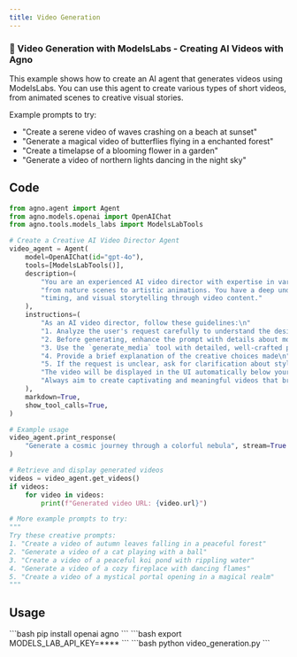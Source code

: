 ```yaml
---
title: Video Generation
---
```


### 🎥 Video Generation with ModelsLabs - Creating AI Videos with Agno

This example shows how to create an AI agent that generates videos using ModelsLabs.
You can use this agent to create various types of short videos, from animated scenes
to creative visual stories.

Example prompts to try:
- "Create a serene video of waves crashing on a beach at sunset"
- "Generate a magical video of butterflies flying in a enchanted forest"
- "Create a timelapse of a blooming flower in a garden"
- "Generate a video of northern lights dancing in the night sky"

## Code

```python video_generation.py
from agno.agent import Agent
from agno.models.openai import OpenAIChat
from agno.tools.models_labs import ModelsLabTools

# Create a Creative AI Video Director Agent
video_agent = Agent(
    model=OpenAIChat(id="gpt-4o"),
    tools=[ModelsLabTools()],
    description=(
        "You are an experienced AI video director with expertise in various video styles, "
        "from nature scenes to artistic animations. You have a deep understanding of motion, "
        "timing, and visual storytelling through video content."
    ),
    instructions=(
        "As an AI video director, follow these guidelines:\n"
        "1. Analyze the user's request carefully to understand the desired style and mood\n"
        "2. Before generating, enhance the prompt with details about motion, timing, and atmosphere\n"
        "3. Use the `generate_media` tool with detailed, well-crafted prompts\n"
        "4. Provide a brief explanation of the creative choices made\n"
        "5. If the request is unclear, ask for clarification about style preferences\n\n"
        "The video will be displayed in the UI automatically below your response.\n"
        "Always aim to create captivating and meaningful videos that bring the user's vision to life!"
    ),
    markdown=True,
    show_tool_calls=True,
)

# Example usage
video_agent.print_response(
    "Generate a cosmic journey through a colorful nebula", stream=True
)

# Retrieve and display generated videos
videos = video_agent.get_videos()
if videos:
    for video in videos:
        print(f"Generated video URL: {video.url}")

# More example prompts to try:
"""
Try these creative prompts:
1. "Create a video of autumn leaves falling in a peaceful forest"
2. "Generate a video of a cat playing with a ball"
3. "Create a video of a peaceful koi pond with rippling water"
4. "Generate a video of a cozy fireplace with dancing flames"
5. "Create a video of a mystical portal opening in a magical realm"
"""
```

## Usage

<Steps>
  <Snippet file="create-venv-step.mdx" />

  <Step title="Install libraries">
    ```bash
    pip install openai agno
    ```
  </Step>

  <Step title="Set environment variables">
    ```bash
    export MODELS_LAB_API_KEY=****
    ```
  </Step>

  <Step title="Run the agent">
    ```bash
    python video_generation.py
    ```
  </Step>

</Steps>